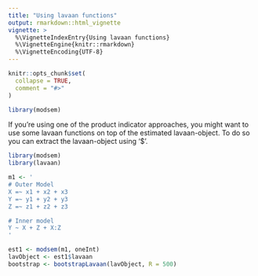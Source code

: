 ```yaml
---
title: "Using lavaan functions"
output: rmarkdown::html_vignette
vignette: >
  %\VignetteIndexEntry{Using lavaan functions}
  %\VignetteEngine{knitr::rmarkdown}
  %\VignetteEncoding{UTF-8}
---
```


```r
knitr::opts_chunk$set(
  collapse = TRUE,
  comment = "#>"
)
```

```r
library(modsem)
```
If you're using one of the product indicator approaches, you might want to use some lavaan functions on top of the estimated lavaan-object. To do so you can extract the lavaan-object using '\$'.

```r
library(modsem)
library(lavaan)

m1 <- '
# Outer Model
X =~ x1 + x2 + x3
Y =~ y1 + y2 + y3
Z =~ z1 + z2 + z3

# Inner model
Y ~ X + Z + X:Z 
'

est1 <- modsem(m1, oneInt)
lavObject <- est1$lavaan
bootstrap <- bootstrapLavaan(lavObject, R = 500)
```
